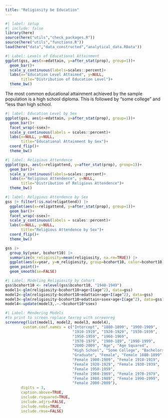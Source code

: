 ```yaml
---
title: "Religiosity be Education"
---
```


```r
#| label: setup
#| include: false
library(here)
source(here("utils","check_packages.R"))
source(here("utils","functions.R"))
load(here("data","data_constructed","analytical_data.RData"))
```



```r
#| Label: Levels of Educational Attainment
ggplot(gss, aes(x=edattain, y=after_stat(prop), group=1))+
  geom_bar()+
  scale_y_continuous(labels=scales::percent)+
  labs(x="Education Level Attained", y=NULL, 
       title="Distribution of Education Level")+
  theme_bw()
```
 The most common educational attainment achieved by the sample population is a high school diploma. This is followed by "some college" and "less than high school. 


```r
#| label: Education Level by Sex
ggplot(gss, aes(x=edattain, y=after_stat(prop), group=1))+
  geom_bar()+
  facet_wrap(~ssex)+
  scale_y_continuous(labels = scales::percent)+
  labs(x=NULL, y=NULL, 
       title="Educational Attainment by Sex")+
  coord_flip()+
  theme_bw()
```



```r
#| label: Religious Attendence 
ggplot(gss, aes(x=religattend, y=after_stat(prop), group=1))+
  geom_bar()+
  scale_y_continuous(labels=scales::percent)+
  labs(x="Religious Attendence", y=NULL, 
       title="Distribution of Religious Attendence")+
  theme_bw()
```

```r
#| label: Religious Attendence by Sex
gss |> filter(!is.na(religattend)) |>
  ggplot(aes(x=religattend, y=after_stat(prop), group=1))+
  geom_bar()+
  facet_wrap(~ssex)+
  scale_y_continuous(labels = scales::percent)+
  labs(x=NULL, y=NULL, 
       title="Religious Attendence by Sex")+
  coord_flip()+
  theme_bw()
```






```r
gss |>
  group_by(year, bcohort10) |>
  summarize(m_religiosity=mean(religiosity, na.rm=TRUE)) |>
  ggplot(aes(x=year, y=m_religiosity, group=bcohort10, color=bcohort10))+
  geom_point()+
  geom_smooth(se=FALSE)
```


```r
#| Label: Modeling Religiosity by Cohort
gss$bcohort10 <- relevel(gss$bcohort10, "1940-1949")
model1<-glm(religiosity~bcohort10+age+I(age^2), data=gss)
model2<-glm(religiosity~bcohort10+edattain+age+I(age^2), data=gss)
model3<-glm(religiosity~bcohort10+edattain+ssex+age+I(age^2), data=gss)
model4<-update(model3,.~.+bcohort10*ssex)
```

```r
#| Label: Rendering Models
#to print to screen replace texreg with screenreg
screenreg(list(model1, model2, model3, model4),
        custom.coef.names = c("Intercept", "1880-1899", "1900-1909",
                              "1910-1919", "1920-1929", "1930-1939",
                              "1950-1959", "1960-1969",
                              "1970-1979", "1980-189", "1990-1999",
                              "2000-2009", "Age", "Age Squared",
                              "High School", "Some College", "Bachelors",
                              "Graduate", "Female", "Female 1880-1899",
                              "Female 1900-1909", "Female 1910-1919",
                              "Female 1920-1929", "Female 1930-1939",
                              "Female 1950-1959",
                              "Female 1960-1969", "Female 1970-1979",
                              "Female 1980-1989", "Female 1990-1999",
                              "Female 2000-2009"),
       digits = 3,
       caption.above=TRUE, 
       include.rsquared=TRUE,
       include.adjrs=FALSE,
       include.nobs=TRUE,
       include.rmse=FALSE)
```


